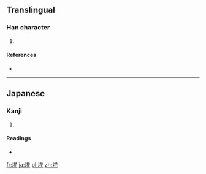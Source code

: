 ==Translingual==

===Han character===
{{Han char|rn=32|rad=土|as=07|sn=10|four=|canj=土廿人心 (GTOP)}}

# {{defn|Han|sort=土07}}

====References====
* {{Han ref|kx=0232.181|hdz=10443.051|uh=57D6|ud=22486}}

----

==Japanese==

===Kanji===
{{ja-kanji|grade=|rs=土07}}

# {{defn|lang=ja|sort=土07}}

====Readings====
* {{ja-readings|on=|kun=[[ごみ]] (gomi)}}

[[fr:埖]]
[[ja:埖]]
[[pl:埖]]
[[zh:埖]]